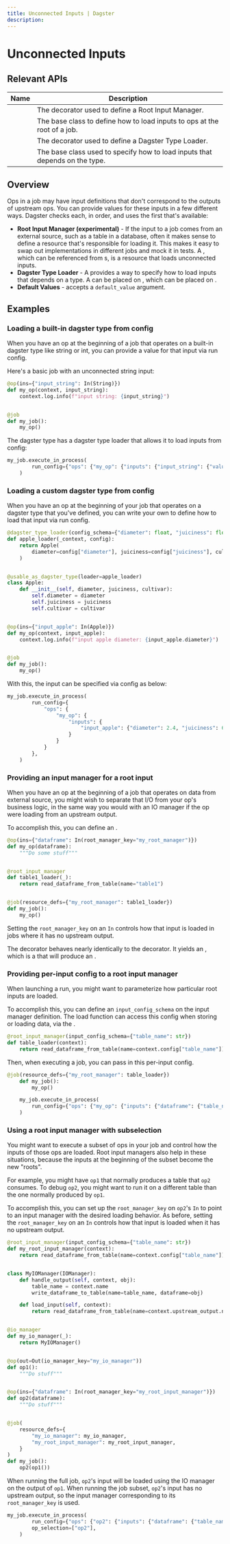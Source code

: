```yaml
---
title: Unconnected Inputs | Dagster
description:
---
```


# Unconnected Inputs

## Relevant APIs

| Name                                                                 | Description                                                                 |
| -------------------------------------------------------------------- | --------------------------------------------------------------------------- |
| <PyObject module="dagster" object="root_input_manager" decorator />  | The decorator used to define a Root Input Manager.                          |
| <PyObject module="dagster" object="RootInputManager" />              | The base class to define how to load inputs to ops at the root of a job.    |
| <PyObject module="dagster" object="dagster_type_loader" decorator /> | The decorator used to define a Dagster Type Loader.                         |
| <PyObject module="dagster" object="DagsterTypeLoader" />             | The base class used to specify how to load inputs that depends on the type. |

## Overview

Ops in a job may have input definitions that don't correspond to the outputs of upstream ops. You can provide values for these inputs in a few different ways. Dagster checks each, in order, and uses the first that's available:

- **Root Input Manager (experimental)** - If the input to a job comes from an external source, such as a table in a database, often it makes sense to define a resource that's responsible for loading it. This makes it easy to swap out implementations in different jobs and mock it in tests. A <PyObject module="dagster" object="RootInputManager" />, which can be referenced from <PyObject module="dagster" object="In" />s, is a resource that loads unconnected inputs.
- **Dagster Type Loader** - A <PyObject module="dagster" object="DagsterTypeLoader" /> provides a way to specify how to load inputs that depends on a type. A <PyObject module="dagster" object="DagsterTypeLoader" /> can be placed on <PyObject module="dagster" object="DagsterType" />, which can be placed on <PyObject module="dagster" object="In" />.
- **Default Values** - <PyObject module="dagster" object="In" /> accepts a `default_value` argument.

## Examples

### Loading a built-in dagster type from config

When you have an op at the beginning of a job that operates on a built-in dagster type like string or int, you can provide a value for that input via run config.

Here's a basic job with an unconnected string input:

```python file=/concepts/io_management/load_from_config.py startafter=def_start_marker endbefore=def_end_marker
@op(ins={"input_string": In(String)})
def my_op(context, input_string):
    context.log.info(f"input string: {input_string}")


@job
def my_job():
    my_op()
```

The <PyObject module="dagster" object="String" /> dagster type has a dagster type loader that allows it to load inputs from config:

```python file=/concepts/io_management/load_from_config.py startafter=execute_start_marker endbefore=execute_end_marker
my_job.execute_in_process(
        run_config={"ops": {"my_op": {"inputs": {"input_string": {"value": "marmot"}}}}}
    )
```

### Loading a custom dagster type from config

When you have an op at the beginning of your job that operates on a dagster type that you've defined, you can write your own <PyObject module="dagster" object="DagsterTypeLoader" /> to define how to load that input via run config.

```python file=/concepts/io_management/load_custom_type_from_config.py startafter=def_start_marker endbefore=def_end_marker
@dagster_type_loader(config_schema={"diameter": float, "juiciness": float, "cultivar": str})
def apple_loader(_context, config):
    return Apple(
        diameter=config["diameter"], juiciness=config["juiciness"], cultivar=config["cultivar"]
    )


@usable_as_dagster_type(loader=apple_loader)
class Apple:
    def __init__(self, diameter, juiciness, cultivar):
        self.diameter = diameter
        self.juiciness = juiciness
        self.cultivar = cultivar


@op(ins={"input_apple": In(Apple)})
def my_op(context, input_apple):
    context.log.info(f"input apple diameter: {input_apple.diameter}")


@job
def my_job():
    my_op()
```

With this, the input can be specified via config as below:

```python file=/concepts/io_management/load_custom_type_from_config.py startafter=execute_start_marker endbefore=execute_end_marker
my_job.execute_in_process(
        run_config={
            "ops": {
                "my_op": {
                    "inputs": {
                        "input_apple": {"diameter": 2.4, "juiciness": 6.0, "cultivar": "honeycrisp"}
                    }
                }
            }
        },
    )
```

### Providing an input manager for a root input <Experimental />

When you have an op at the beginning of a job that operates on data from external source, you might wish to separate that I/O from your op's business logic, in the same way you would with an IO manager if the op were loading from an upstream output.

To accomplish this, you can define an <PyObject module="dagster" object="RootInputManager" />.

```python file=/concepts/io_management/root_input_manager.py startafter=start_marker endbefore=end_marker
@op(ins={"dataframe": In(root_manager_key="my_root_manager")})
def my_op(dataframe):
    """Do some stuff"""


@root_input_manager
def table1_loader(_):
    return read_dataframe_from_table(name="table1")


@job(resource_defs={"my_root_manager": table1_loader})
def my_job():
    my_op()
```

Setting the `root_manager_key` on an `In` controls how that input is loaded in jobs where it has no upstream output.

The <PyObject module="dagster" object="root_input_manager" /> decorator behaves nearly identically to the <PyObject module="dagster" object="resource" /> decorator. It yields an <PyObject module="dagster" object="RootInputManagerDefinition" />, which is a <PyObject module="dagster" object="ResourceDefinition" /> that will produce an <PyObject module="dagster" object="RootInputManager" />.

### Providing per-input config to a root input manager <Experimental />

When launching a run, you might want to parameterize how particular root inputs are loaded.

To accomplish this, you can define an `input_config_schema` on the input manager definition. The load function can access this config when storing or loading data, via the <PyObject module="dagster" object="InputContext" />.

```python file=/concepts/io_management/config_input_manager.py startafter=def_start_marker endbefore=def_end_marker
@root_input_manager(input_config_schema={"table_name": str})
def table_loader(context):
    return read_dataframe_from_table(name=context.config["table_name"])
```

Then, when executing a job, you can pass in this per-input config.

```python file=/concepts/io_management/config_input_manager.py startafter=execute_start_marker endbefore=execute_end_marker
@job(resource_defs={"my_root_manager": table_loader})
    def my_job():
        my_op()

    my_job.execute_in_process(
        run_config={"ops": {"my_op": {"inputs": {"dataframe": {"table_name": "table1"}}}}},
    )
```

### Using a root input manager with subselection <Experimental />

You might want to execute a subset of ops in your job and control how the inputs of those ops are loaded. Root input managers also help in these situations, because the inputs at the beginning of the subset become the new "roots".

For example, you might have `op1` that normally produces a table that `op2` consumes. To debug `op2`, you might want to run it on a different table than the one normally produced by `op1`.

To accomplish this, you can set up the `root_manager_key` on `op2`'s `In` to point to an input manager with the desired loading behavior. As before, setting the `root_manager_key` on an `In` controls how that input is loaded when it has no upstream output.

```python file=/concepts/io_management/subselection.py startafter=start_marker endbefore=end_marker
@root_input_manager(input_config_schema={"table_name": str})
def my_root_input_manager(context):
    return read_dataframe_from_table(name=context.config["table_name"])


class MyIOManager(IOManager):
    def handle_output(self, context, obj):
        table_name = context.name
        write_dataframe_to_table(name=table_name, dataframe=obj)

    def load_input(self, context):
        return read_dataframe_from_table(name=context.upstream_output.name)


@io_manager
def my_io_manager(_):
    return MyIOManager()


@op(out=Out(io_manager_key="my_io_manager"))
def op1():
    """Do stuff"""


@op(ins={"dataframe": In(root_manager_key="my_root_input_manager")})
def op2(dataframe):
    """Do stuff"""


@job(
    resource_defs={
        "my_io_manager": my_io_manager,
        "my_root_input_manager": my_root_input_manager,
    }
)
def my_job():
    op2(op1())
```

When running the full job, `op2`'s input will be loaded using the IO manager on the output of `op1`. When running the job subset, `op2`'s input has no upstream output, so the input manager corresponding to its `root_manager_key` is used.

```python file=/concepts/io_management/subselection.py startafter=start_execute_subselection endbefore=end_execute_subselection
my_job.execute_in_process(
        run_config={"ops": {"op2": {"inputs": {"dataframe": {"table_name": "tableX"}}}}},
        op_selection=["op2"],
    )
```
